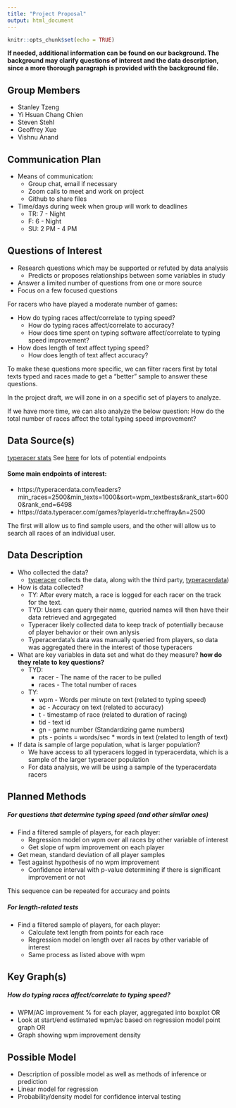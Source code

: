 ```yaml
---
title: "Project Proposal"
output: html_document
---
```


```r
knitr::opts_chunk$set(echo = TRUE)
```

**If needed, additional information can be found on our background. The background may clarify questions of interest and the data description, since a more thorough paragraph is provided with the background file.**

## Group Members
- Stanley Tzeng
- Yi Hsuan Chang Chien
- Steven Stehl
- Geoffrey Xue
- Vishnu Anand

## Communication Plan
- Means of communication:
  - Group chat, email if necessary
  - Zoom calls to meet and work on project
  - Github to share files
- Time/days during week when group will work to deadlines
  - TR: 7 - Night
  - F: 6 - Night 
  - SU: 2 PM - 4 PM

## Questions of Interest
- Research questions which may be supported or refuted by data analysis
  - Predicts or proposes relationships between some variables in study
- Answer a limited number of questions from one or more source
- Focus on a few focused questions

For racers who have played a moderate number of games:

- How do typing races affect/correlate to typing speed?
  - How do typing races affect/correlate to accuracy?
  - How does time spent on typing software affect/correlate to typing speed improvement?
- How does length of text affect typing speed?
  - How does length of text affect accuracy?
  
To make these questions more specific, we can filter racers first by total texts typed and races made to get a "better" sample to answer these questions.  

In the project draft, we will zone in on a specific set of players to analyze.

If we have more time, we can also analyze the below question:
How do the total number of races affect the total typing speed improvement?

## Data Source(s)
[typeracer stats](https://typeracer.com)
See [here](https://github.com/e6f4e37l/TypeRacerStats/blob/main/TypeRacerStats/Core/Common/urls.py) for lots of potential endpoints

#### Some main endpoints of interest:
- https://typeracerdata.com/leaders?min_races=2500&min_texts=1000&sort=wpm_textbests&rank_start=6000&rank_end=6498
- https://data.typeracer.com/games?playerId=tr:cheffray&n=2500

The first will allow us to find sample users, and the other will allow us to search all races of an individual user.  

## Data Description
- Who collected the data?
  - [typeracer](https://typeracer.com) collects the data, along with the third party, [typeracerdata](https://typeracerdata.com))
- How is data collected?
  - TY: After every match, a race is logged for each racer on the track for the text.
  - TYD: Users can query their name, queried names will then have their data retrieved and agrgegated
  - Typeracer likely collected data to keep track of potentially because of player behavior or their own anlysis
  - Typeracerdata's data was manually queried from players, so data was aggregated there in the interest of those typeracers
- What are key variables in data set and what do they measure? **how do they relate to key questions?**
  - TYD: 
    - racer - The name of the racer to be pulled
    - races - The total number of races 
  - TY:
    - wpm - Words per minute on text (related to typing speed)
    - ac - Accuracy on text (related to accuracy)
    - t - timestamp of race (related to duration of racing)
    - tid - text id
    - gn - game number (Standardizing game numbers)
    - pts - points = words/sec * words in text (related to length of text)
- If data is sample of large population, what is larger population?
  - We have access to all typeracers logged in typeracerdata, which is a sample of the larger typeracer population
  - For data analysis, we will be using a sample of the typeracerdata racers

## Planned Methods
##### For questions that determine typing speed (and other similar ones)
- Find a filtered sample of players, for each player:
  - Regression model on wpm over all races by other variable of interest
  - Get slope of wpm improvement on each player
- Get mean, standard deviation of all player samples
- Test against hypothesis of no wpm improvement
  - Confidence interval with p-value determining if there is significant improvement or not

This sequence can be repeated for accuracy and points

##### For length-related tests
- Find a filtered sample of players, for each player:
  - Calculate text length from points for each race
  - Regression model on length over all races by other variable of interest
  - Same process as listed above with wpm

## Key Graph(s)
##### How do typing races affect/correlate to typing speed?
- WPM/AC improvement % for each player, aggregated into boxplot OR
- Look at start/end estimated wpm/ac based on regression model point graph OR
- Graph showing wpm improvement density

## Possible Model
- Description of possible model as well as methods of inference or prediction
- Linear model for regression
- Probability/density model for confidence interval testing
